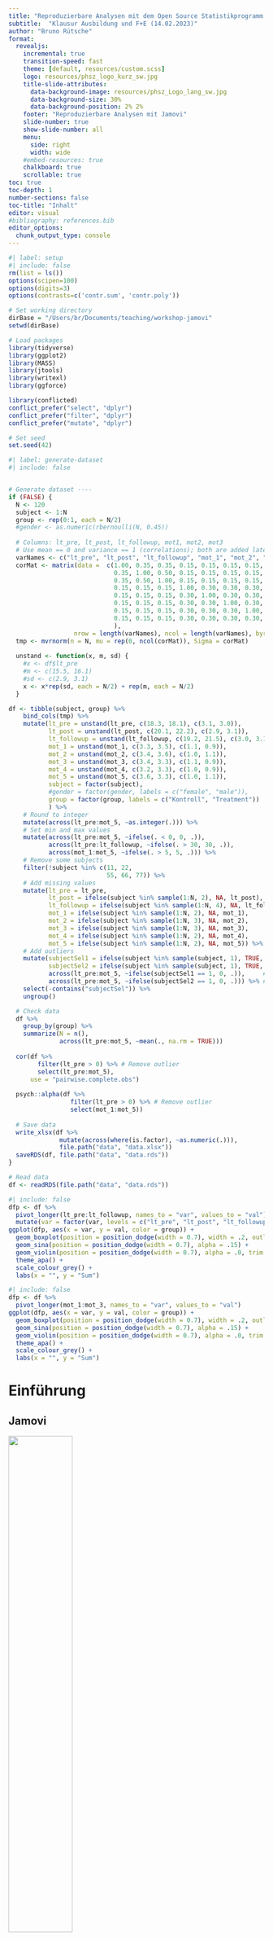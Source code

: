 ```yaml
---
title: "Reproduzierbare Analysen mit dem Open Source Statistikprogramm jamovi"
subtitle:  "Klausur Ausbildung und F+E (14.02.2023)"
author: "Bruno Rütsche"
format: 
  revealjs:
    incremental: true
    transition-speed: fast
    theme: [default, resources/custom.scss]
    logo: resources/phsz_logo_kurz_sw.jpg
    title-slide-attributes: 
      data-background-image: resources/phsz_Logo_lang_sw.jpg
      data-background-size: 30%
      data-background-position: 2% 2%
    footer: "Reproduzierbare Analysen mit Jamovi"
    slide-number: true
    show-slide-number: all
    menu:
      side: right
      width: wide
    #embed-resources: true
    chalkboard: true
    scrollable: true
toc: true
toc-depth: 1
number-sections: false
toc-title: "Inhalt"
editor: visual
#bibliography: references.bib
editor_options: 
  chunk_output_type: console
---
```


```r
#| label: setup
#| include: false
rm(list = ls())
options(scipen=100)
options(digits=3)
options(contrasts=c('contr.sum', 'contr.poly'))

# Set working directory
dirBase = "/Users/br/Documents/teaching/workshop-jamovi"
setwd(dirBase)

# Load packages
library(tidyverse)
library(ggplot2)
library(MASS)
library(jtools)
library(writexl)
library(ggforce)

library(conflicted)
conflict_prefer("select", "dplyr")
conflict_prefer("filter", "dplyr")
conflict_prefer("mutate", "dplyr")

# Set seed
set.seed(42)
```

```r
#| label: generate-dataset
#| include: false


# Generate dataset ----
if (FALSE) {
  N <- 120
  subject <- 1:N
  group <- rep(0:1, each = N/2)
  #gender <- as.numeric(rbernoulli(N, 0.45))
  
  # Columns: lt_pre, lt_post, lt_followup, mot1, mot2, mot3
  # Use mean == 0 and variance == 1 (correlations); both are added later separately for the groups.
  varNames <- c("lt_pre", "lt_post", "lt_followup", "mot_1", "mot_2", "mot_3", "mot_4", "mot_5")
  corMat <- matrix(data =  c(1.00, 0.35, 0.35, 0.15, 0.15, 0.15, 0.15, 0.15,
                             0.35, 1.00, 0.50, 0.15, 0.15, 0.15, 0.15, 0.15,
                             0.35, 0.50, 1.00, 0.15, 0.15, 0.15, 0.15, 0.15,
                             0.15, 0.15, 0.15, 1.00, 0.30, 0.30, 0.30, 0.30,
                             0.15, 0.15, 0.15, 0.30, 1.00, 0.30, 0.30, 0.30,
                             0.15, 0.15, 0.15, 0.30, 0.30, 1.00, 0.30, 0.30,
                             0.15, 0.15, 0.15, 0.30, 0.30, 0.30, 1.00, 0.30,
                             0.15, 0.15, 0.15, 0.30, 0.30, 0.30, 0.30, 1.00
                             ),
                  nrow = length(varNames), ncol = length(varNames), byrow = TRUE, dimnames = list(varNames, varNames))
  tmp <- mvrnorm(n = N, mu = rep(0, ncol(corMat)), Sigma = corMat) 
  
  unstand <- function(x, m, sd) {
    #x <- df$lt_pre
    #m <- c(15.5, 16.1)
    #sd <- c(2.9, 3.1)
    x <- x*rep(sd, each = N/2) + rep(m, each = N/2)
  } 

df <- tibble(subject, group) %>% 
    bind_cols(tmp) %>%
    mutate(lt_pre = unstand(lt_pre, c(18.3, 18.1), c(3.1, 3.0)),
           lt_post = unstand(lt_post, c(20.1, 22.2), c(2.9, 3.1)),
           lt_followup = unstand(lt_followup, c(19.2, 21.5), c(3.0, 3.1)),
           mot_1 = unstand(mot_1, c(3.3, 3.5), c(1.1, 0.9)),
           mot_2 = unstand(mot_2, c(3.4, 3.6), c(1.0, 1.1)),
           mot_3 = unstand(mot_3, c(3.4, 3.3), c(1.1, 0.9)),
           mot_4 = unstand(mot_4, c(3.2, 3.3), c(1.0, 0.9)),
           mot_5 = unstand(mot_5, c(3.6, 3.3), c(1.0, 1.1)),
           subject = factor(subject),
           #gender = factor(gender, labels = c("female", "male")),
           group = factor(group, labels = c("Kontroll", "Treatment"))
           ) %>%
    # Round to integer
    mutate(across(lt_pre:mot_5, ~as.integer(.))) %>%
    # Set min and max values
    mutate(across(lt_pre:mot_5, ~ifelse(. < 0, 0, .)),
           across(lt_pre:lt_followup, ~ifelse(. > 30, 30, .)),
           across(mot_1:mot_5, ~ifelse(. > 5, 5, .))) %>% 
    # Remove some subjects
    filter(!subject %in% c(11, 22,
                           55, 66, 77)) %>% 
    # Add missing values
    mutate(lt_pre = lt_pre,
           lt_post = ifelse(subject %in% sample(1:N, 2), NA, lt_post),
           lt_followup = ifelse(subject %in% sample(1:N, 4), NA, lt_followup),
           mot_1 = ifelse(subject %in% sample(1:N, 2), NA, mot_1),
           mot_2 = ifelse(subject %in% sample(1:N, 3), NA, mot_2),
           mot_3 = ifelse(subject %in% sample(1:N, 3), NA, mot_3),
           mot_4 = ifelse(subject %in% sample(1:N, 2), NA, mot_4),
           mot_5 = ifelse(subject %in% sample(1:N, 2), NA, mot_5)) %>%
    # Add outliers
    mutate(subjectSel1 = ifelse(subject %in% sample(subject, 1), TRUE, FALSE),     # First random subject
           subjectSel2 = ifelse(subject %in% sample(subject, 1), TRUE, FALSE),     # Second random subject
           across(lt_pre:mot_5, ~ifelse(subjectSel1 == 1, 0, .)),     # Set values 0 in all variables for first random subject
           across(lt_pre:mot_5, ~ifelse(subjectSel2 == 1, 0, .))) %>% # Set values 0 in all variables for second random subject
    select(-contains("subjectSel")) %>%
    ungroup()

  # Check data
  df %>%
    group_by(group) %>%
    summarize(N = n(),
              across(lt_pre:mot_5, ~mean(., na.rm = TRUE)))
  
  cor(df %>%
        filter(lt_pre > 0) %>% # Remove outlier
        select(lt_pre:mot_5),
      use = "pairwise.complete.obs")
  
  psych::alpha(df %>% 
                 filter(lt_pre > 0) %>% # Remove outlier
                 select(mot_1:mot_5))
  
  # Save data
  write_xlsx(df %>% 
              mutate(across(where(is.factor), ~as.numeric(.))), 
              file.path("data", "data.xlsx"))
  saveRDS(df, file.path("data", "data.rds"))
}

# Read data
df <- readRDS(file.path("data", "data.rds"))
```

```r
#| include: false
dfp <- df %>%
  pivot_longer(lt_pre:lt_followup, names_to = "var", values_to = "val") %>%
  mutate(var = factor(var, levels = c("lt_pre", "lt_post", "lt_followup")))
ggplot(dfp, aes(x = var, y = val, color = group)) +
  geom_boxplot(position = position_dodge(width = 0.7), width = .2, outlier.shape = NA, coef = 0, alpha = 0.0) + 
  geom_sina(position = position_dodge(width = 0.7), alpha = .15) +
  geom_violin(position = position_dodge(width = 0.7), alpha = .0, trim = FALSE) +
  theme_apa() +
  scale_colour_grey() +
  labs(x = "", y = "Sum")
```

```r
#| include: false
dfp <- df %>%
  pivot_longer(mot_1:mot_3, names_to = "var", values_to = "val")
ggplot(dfp, aes(x = var, y = val, color = group)) +
  geom_boxplot(position = position_dodge(width = 0.7), width = .2, outlier.shape = NA, coef = 0, alpha = 0.0) + 
  geom_sina(position = position_dodge(width = 0.7), alpha = .15) +
  geom_violin(position = position_dodge(width = 0.7), alpha = .0, trim = FALSE) +
  theme_apa() +
  scale_colour_grey() +
  labs(x = "", y = "Sum")
```

# Einführung

## Jamovi

![](resources/jamovi-logo.png){fig-align="center" width="50%"}

-   [Jamovi](https://www.jamovi.org/) ist ein Spreadsheet-Programm zur statistischen Analyse ähnlich zu SPSS

-   Vorteile: Open Source, kostenfrei, integrierte Dokumentation, modernes GUI, Integration mit R

-   Nachteile: "jung", reduzierte Funktionalität (aber: Plugins, Integration mit R)

-   Installation: <https://www.jamovi.org/user-manual.html#installation>

::: notes
Flexiblilität von R: heutiger Datensatz, alle Plots, die Slides alles in R erstellt
:::

## GUI

<br/>

Kurze Demonstration...

::: notes
<!-- ::: r-stack -->

<!-- ![](resources/gui.png){.fragment fig-align="center"} -->

<!-- ::: {.rstack .fragment .absolute} -->

<!-- ::: {.highlightbox .absolute width="1040" height="60"} -->

<!-- ::: highlighttext -->

<!-- Menu -->

<!-- ::: -->

<!-- ::: -->

<!-- ::: -->

<!-- ::: {.rstack .fragment .absolute} -->

<!-- ::: {.highlightbox .absolute top="62" width="500" height="510"} -->

<!-- ::: highlighttext -->

<!-- Spreadsheet -->

<!-- ::: -->

<!-- ::: -->

<!-- ::: -->

<!-- ::: {.rstack .fragment .absolute} -->

<!-- ::: {.highlightbox .absolute top="62" left="502" width="538" height="510"} -->

<!-- ::: highlighttext -->

<!-- Output -->

<!-- ::: -->

<!-- ::: -->

<!-- ::: -->

<!-- ::: -->

Variablen

-   "+" um neue Variablen hinzuzufügen (ID, Gruppe nominal Gruppe A, Gruppe B, Gruppe C, Testwert kontinuierlich)

-   "Bearbeiten" (oder Doppelklick auf Variable), um Variablen-Information zu bearbeiten

Daten

-   Dateneingabe direkt ins Spreadsheet (ID: 1, 2, 3, Gruppe: 2, 1, 3, Testwert: 15, 20, 30)

-   Reihen und Spalten hinzufügen / löschen (via Menu oder Rechtsklick)

-   Kopieren und Einfügen (via Menu oder Rechtsklick)

-   "Bearbeiten" (oder Doppelklick auf Variable), um Variablen-Information zu bearbeiten

Hamburger-Menu, Options-Menu
:::

## Datenformat

-   Pro "Subject" eine Zeile

-   Pro Variable eine Spalte

-   Konsistente Benennung der Variablen (keine Leerschläge, sondern z.B. "lt_pre", lt_post", ...)

-   Erfassung: Direkt in Jamovi, Excel (.xlsx) oder Textfile (.csv)

-   Excel: Formatierungen / Farben != einlesbare Daten → alles explizit als Variablen aufführen

## Datensatz {#sec-datensatz .smaller}

::: columns
::: {.column .nonincremental width="65%"}
-   Simulierter Datensatz (N = `r nrow(df)`)

-   subject

    -   Beschreibung: eindeutige Identifikationsnummer der Teilnehmenden

    -   Skala: Nominal (ID)

    -   Ausprägung: 1 - 120

-   group

    -   Beschreibung: Gruppe

    -   Skala: Nominal

    -   Ausprägungen: 1 == "Kontroll", 2 == "Treatment"
:::

::: {.column width="35%"}
![](resources/datensatz.png)
:::
:::

## Datensatz {.smaller visibility="uncounted"}

<!-- -   gender -->

<!--     -   Beschreibung: biologisches Geschlecht -->

<!--     -   Skala: Nominal -->

<!--     -   Ausprägungen: 1 == "männlich", 2 == "weiblich" -->

::: columns
::: {.column .nonincremental width="65%"}
-   lt_pre, lt_post, lt_followup

    -   Beschreibung: (L)ern(T)test Prä, Post oder Follow-Up

    -   Skala: Kontinuierlich

    -   Ausprägungen: 0 - 30

-   mot_1 - mot_5

    -   Beschreibung: Motivationskala Item 1 - 5

    -   Skala: Kontinuierlich

    -   Ausprägungen: 0 - 5
:::

::: {.column width="35%"}
![](resources/datensatz.png)
:::
:::

## Ablauf

-   keine Statistikeinführung, sondern eigenständiges "Hands-On"

-   Aufgaben, Hinweise und Video-Lösungen

-   Bei Fragen bitte melden.

. . .

# Hands-On

## Datensatz vorbereiten

::: {.callout-note icon="false"}
### Aufgabe

Importiere die Excel-Datei "data.xlsx" in Jamovi, setze Beschreibungen, Skalentypen und Stufen aller Variablen und speichere den Datensatz.
:::

. . .

::: {.callout-tip icon="false"}
### Hinweise

-   Die Beschreibungen, Skalentypen und Stufen zu den einzelnen Variablen befinden sich auf Folie 7.

-   Bei der Variablensicht können auch mehrere Variablen angewählt und bearbeitet werden (z.B. um das Skalenniveau anzupassen).
:::

## Datensatz vorbereiten {visibility="uncounted"}

{{< video resources/datensatz.mp4 >}}

## Deskriptive Statistiken

::: {.callout-note icon="false"}
### Aufgabe

Erstelle für die Variablen **lt_pre, lt_post, lt_followup und mot_1 - mot_5** eine Tabelle mit **deskriptiven Statistiken** (Standardeinstellung plus *Modalwert*) sowie ein **Box-Plots (inkl. Ausreisser, Violin-Plot und Daten)**.
:::

. . .

::: {.callout-tip icon="false"}
### Hinweise

-   Mit der "Shift"-Taste können mehrere Variablen markiert werden.

-   Variablen können per Drag-and-Drop oder über die Pfeil-Schaltflächen in die Auswahlboxen verschoben werden.
:::

## Deskriptive Statistiken {visibility="uncounted"}

{{< video resources/deskriptive-analyse-edited.mp4 >}}

## Filter

::: {.callout-note icon="false"}
### Aufgabe

Die Teilnehmenden in Reihe 13 und 67 wurde als Ausreisser gekennzeichnet. Dies allein wäre noch kein Grund für einen Ausschluss. Glücklicherweise bestätigt ein Blick in das fiktive Messprotokoll, dass diese beiden Teilnehmenden bereits bei der Datenerhebung aufgefallen sind (Abgabe des Tests nach 1 min).

Erstelle deswegen einen Filter, der diese Teilnehmenden aus allen weiteren Analysen ausschliesst.
:::

## Filter {visibility="uncounted"}

{{< video resources/filter-edited.mp4 >}}

## Korrelationen

::: {.callout-note icon="false"}
### Aufgabe

Erstelle eine Korrelationstabelle der Variablen **mot_1 - mot_5** (ohne Signifikanzniveau, dafür mit Signifikanzsternchen).

Führe eine Reliabilitätsanalyse der gleichen Variablen durch, betrachte das Cronbach α und lasse eine Korrelations-Heatmap ausgeben.
:::

## Korrelationen {visibility="uncounted"}

{{< video resources/korrelationen.mp4 >}}

## Daten transformieren: Mittelwert

::: {.callout-note icon="false"}
### Aufgabe

Die Reliabilität der Items **mot_1 - mot_5** hat sich als akzeptabel herausgestellt (Cronbach α \> 0.70). Erstelle deshalb pro "Subject" den Mittelwert über aller Motivations-Items. Nenne die neue Variable **"mot"**.
:::

. . .

::: {.callout-tip icon="false"}
### Hinweise

Der Skalenmittelwert liesse sich auch direkt bei der Reliabilitätsanalyse speichern.
:::

## Daten transformieren: Mittelwert {visibility="uncounted"}

{{< video resources/mittelwert-edited.mp4 >}}

## Daten transformieren: z-Standardisierung

::: {.callout-note icon="false"}
### Aufgabe

Führe eine **z-Standardisierung** (Mittelwert: 0, Standardbweichung: 1) der Variable **"mot"** durch. Nenne die neue Variable **"mot_z"**.
:::

## Daten transformieren: z-Standardisierung {visibility="uncounted"}

{{< video resources/zstand.mp4 >}}

## t-Test

::: {.callout-note icon="false"}
### Aufgabe

Vergleiche die beiden Gruppen in den Variablen **lt_pre, lt_post, lt_post und mot_z** mittels einem **t-Test für unabhängige Stichproben**.

Lass die **Effektstärke** als zusätzliche Statistik ausgeben und führe den **Homogenitäts und Normalverteilungs-Test** durch.
:::

. . .

::: {.callout-tip icon="false"}
### Hinweise

Kleiner Seitenhieb: In SPSS lassen sich Effektstärken bei t-Tests bis heute nicht ohne Weiteres berechnen.
:::

## t-Test {visibility="uncounted"}

{{< video resources/t-test.mp4 >}}

## Dokumentation

::: {.callout-note icon="false"}
### Aufgabe

Dokumentiere den Output der eben durchgeführten t-Tests für unabhängige Stichproben. Kopiere die Tabelle mit den p-Werten in einem Microsoft-Word-Dokument.
:::

. . .

::: {.callout-tip icon="false"}
### Hinweise

::: columns
::: column
-   Einzelne oder alle Analysen können über via Rechtsklick \> Löschen kopiert, exportiert und entfernt werden.
-   Bestehende Titel können editiert werden
:::

::: column
![](resources/output-loeschen.png){fig-align="center"}
:::
:::
:::

<!-- Normalverteilung bei allen Variablen in Ordnung (alle p's > 0.05) -->

<!-- Homogenität der Varianz verletzt bei lt_followup und mot_z (p < 0.05) -> Welch t-Test für ungleiche Varianzen durchführen -->

## Dokumentation {visibility="uncounted"}

{{< video resources/dokumentation-edited.mp4 >}}

## ANOVA

::: {.callout-note icon="false"}
### Aufgabe

Führe eine **"mixed" ANOVA (in Jamovi: "ANOVA mit Messwiederholung")** mit dem **Innersubjekt-Faktor "time"** (lt_pre, lt_post, lt_followup), dem **Zwischensubject-Faktor "group"** und der **Kovariate "mot_z"** durch.

Lass die **partielle η^2^** als Effektstärke ausgeben, führe **Posthoc-Tests der time x group Interaktion** durch und stelle die geschätzten Randmittel in einem **time x group-Diagramm** (inkl. beobachteter Werte) dar.
:::

## ANOVA {visibility="uncounted"}

{{< video resources/anova-edited.mp4 >}}

## Plugins

::: {.callout-note icon="false"}
### Aufgabe

Jamovi verfügt über unzählige von der Community entwickelte Module (Plugins), welche die Funktionalität erweitern.

Installiere das Plugin **"flexplot"** und erstelle einen **Scatterplot zwischen lt_pre und lt_post**. Entferne das dargestellte Konfidenzintervall und ändere den Linientyp zu "Regression".
:::

## Plugins {visibility="uncounted"}

{{< video resources/flexplot.mp4 >}}

# Abschluss

## Reproduzierbarkeit I

-   Open Source: Berechnungen von Werten sind offen dokumentiert und nachvollziehbar.

-   Kostenfrei: Keine Lizenzen notwendig

-   Plattformunabhängig (Windows, macOS, Linux)

-   Dokumentationsmöglichkeit direkt in der Software

## Reproduzierbarkeit II

-   R als Basis: "Syntax"-Modus zeigt Syntax, welche nach R kopiert und ausgeführt werden kann (auch ohne Jamovi-Oberfläche)

. . .

![](resources/syntaxmodus.png){fig-align="center" width="40%"}

## Weitere Plugins

-   Bayes (jsq, Port von JASP)

-   Power-Analysen (jpower)

-   psychometrische Analysen (snowIRT, psychoPPA)

-   R-Editor innerhalb von Jamovi (Rj): Möglichkeit zu feinkörnigen Analysen und Darstellungen ohne Jamovi verlassen zu müssen

-   usw.

## Weitere Ressourcen

-   User Manual: <https://www.jamovi.org/user-manual.html>

-   Einführungsbuch in die Statistik mit Jamovi: <https://www.learnstatswithjamovi.com/>

## Vielen Dank für die Mitarbeit!

. . .

<br/> <br/>

Fragen? → [bruno.ruetsche\@phsz.ch](mailto:bruno.ruetsche@phsz.ch){.email}
